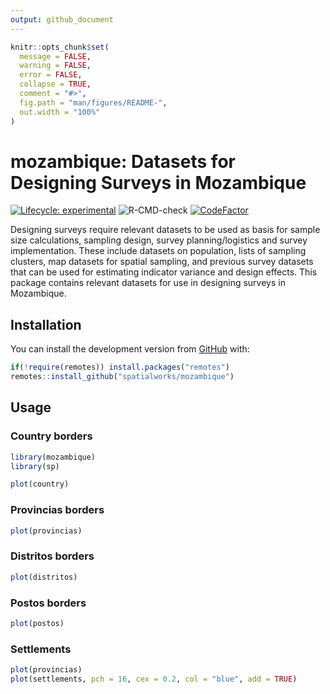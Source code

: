 ```yaml
---
output: github_document
---
```


<!-- README.md is generated from README.Rmd. Please edit that file -->

```r
knitr::opts_chunk$set(
  message = FALSE,
  warning = FALSE,
  error = FALSE,
  collapse = TRUE,
  comment = "#>",
  fig.path = "man/figures/README-",
  out.width = "100%"
)
```

# mozambique: Datasets for Designing Surveys in Mozambique

<!-- badges: start -->
[![Lifecycle: experimental](https://img.shields.io/badge/lifecycle-experimental-orange.svg)](https://www.tidyverse.org/lifecycle/#experimental)
![R-CMD-check](https://github.com/spatialworks/mozambique/workflows/R-CMD-check/badge.svg)
[![CodeFactor](https://www.codefactor.io/repository/github/spatialworks/mozambique/badge)](https://www.codefactor.io/repository/github/spatialworks/mozambique)
<!-- badges: end -->

Designing surveys require relevant datasets to be used as basis for sample size calculations, sampling design, survey planning/logistics and survey implementation. These include datasets on population, lists of sampling clusters, map datasets for spatial sampling, and previous survey datasets that can be used for estimating indicator variance and design effects. This package contains relevant datasets for use in designing surveys in Mozambique.

## Installation

You can install the development version from [GitHub](https://github.com/spatialworks/mozambique) with:

```r
if(!require(remotes)) install.packages("remotes")
remotes::install_github("spatialworks/mozambique")
```

## Usage

### Country borders

```r
library(mozambique)
library(sp)

plot(country)
```

### Provincias borders

```r
plot(provincias)
```

### Distritos borders

```r
plot(distritos)
```

### Postos borders

```r
plot(postos)
```

### Settlements

```r
plot(provincias)
plot(settlements, pch = 16, cex = 0.2, col = "blue", add = TRUE)
```
